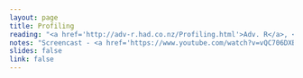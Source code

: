 ```yaml
---
layout: page
title: Profiling
reading: "<a href='http://adv-r.had.co.nz/Profiling.html'>Adv. R</a>, <a href='http://rpubs.com/wch/123888'>Profvis</a>"
notes: "Screencast - <a href='https://www.youtube.com/watch?v=vQC706DXBrw'>profvis</a>"
slides: false
link: false
---
```

